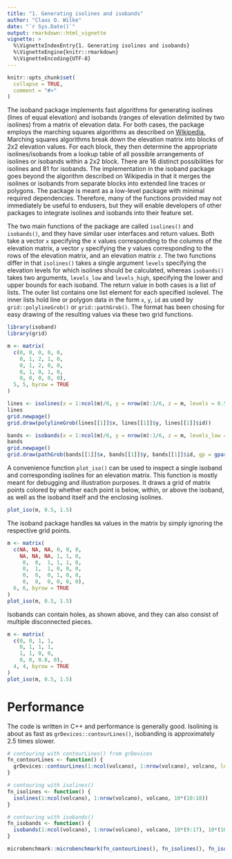 ```yaml
---
title: "1. Generating isolines and isobands"
author: "Claus O. Wilke"
date: "`r Sys.Date()`"
output: rmarkdown::html_vignette
vignette: >
  %\VignetteIndexEntry{1. Generating isolines and isobands}
  %\VignetteEngine{knitr::rmarkdown}
  %\VignetteEncoding{UTF-8}
---
```


```r
knitr::opts_chunk$set(
  collapse = TRUE,
  comment = "#>"
)
```

The isoband package implements fast algorithms for generating isolines (lines of equal elevation) and isobands (ranges of elevation delimited by two isolines) from a matrix of elevation data. For both cases, the package employs the marching squares algorithms as described on [Wikipedia.](https://en.wikipedia.org/wiki/Marching_squares) Marching squares algorithms break down the elevation matrix into blocks of 2x2 elevation values. For each block, they then determine the appropriate isolines/isobands from a lookup table of all possible arrangements of isolines or isobands within a 2x2 block. There are 16 distinct possibilities for isolines and 81 for isobands. The implementation in the isoband package goes beyond the algorithm described on Wikipedia in that it merges the isolines or isobands from separate blocks into extended line traces or polygons. The package is meant as a low-level package with minimal required dependencies. Therefore, many of the functions provided may not immediately be useful to endusers, but they will enable developers of other packages to integrate isolines and isobands into their feature set. 

The two main functions of the package are called `isolines()` and `isobands()`, and they have similar user interfaces and return values. Both take a vector `x` specifying the x values corresponding to the columns of the elevation matrix, a vector `y` specifying the y values corresponding to the rows of the elevation matrix, and an elevation matrix `z`. The two functions differ in that `isolines()` takes a single argument `levels` specifying the elevation levels for which isolines should be calculated, whereas `isobands()` takes two arguments, `levels_low` and `levels_high`, specifying the lower and upper bounds for each isoband. The return value in both cases is a list of lists. The outer list contains one list element for each specified isolevel. The inner lists hold line or polygon data in the form `x`, `y`, `id` as used by `grid::polylineGrob()` or `grid::pathGrob()`. The format has been chosing for easy drawing of the resulting values via these two grid functions.

```r
library(isoband)
library(grid)

m <- matrix(
  c(0, 0, 0, 0, 0,
    0, 1, 2, 1, 0,
    0, 1, 2, 0, 0,
    0, 1, 0, 1, 0,
    0, 0, 0, 0, 0),
  5, 5, byrow = TRUE
)

lines <- isolines(x = 1:ncol(m)/6, y = nrow(m):1/6, z = m, levels = 0.5)
lines
grid.newpage()
grid.draw(polylineGrob(lines[[1]]$x, lines[[1]]$y, lines[[1]]$id))

bands <- isobands(x = 1:ncol(m)/6, y = nrow(m):1/6, z = m, levels_low = 0.5, levels_high = 1.5)
bands
grid.newpage()
grid.draw(pathGrob(bands[[1]]$x, bands[[1]]$y, bands[[1]]$id, gp = gpar(fill = "cornsilk")))
```

A convenience function `plot_iso()` can be used to inspect a single isoband and corresponding isolines for an elevation matrix. This function is mostly meant for debugging and illustration purposes. It draws a grid of matrix points colored by whether each point is below, within, or above the isoband, as well as the isoband itself and the enclosing isolines.

```r
plot_iso(m, 0.5, 1.5)
```

The isoband package handles `NA` values in the matrix by simply ignoring the respective grid points.

```r
m <- matrix(
  c(NA, NA, NA, 0, 0, 0,
    NA, NA, NA, 1, 1, 0,
     0,  0,  1, 1, 1, 0,
     0,  1,  1, 0, 0, 0,
     0,  0,  0, 1, 0, 0,
     0,  0,  0, 0, 0, 0),
  6, 6, byrow = TRUE
)
plot_iso(m, 0.5, 1.5)
```

Isobands can contain holes, as shown above, and they can also consist of multiple disconnected pieces.

```r
m <- matrix(
  c(0, 0, 1, 1,
    0, 1, 1, 1,
    1, 1, 0, 0,
    0, 0, 0.8, 0),
  4, 4, byrow = TRUE
)
plot_iso(m, 0.5, 1.5)
```


# Performance

The code is written in C++ and performance is generally good. Isolining is about as fast as `grDevices::contourLines()`, isobanding is approximately 2.5 times slower.


```r
# contouring with contourLines() from grDevices
fn_contourLines <- function() {
  grDevices::contourLines(1:ncol(volcano), 1:nrow(volcano), volcano, levels = 10*(10:18))
}

# contouring with isolines()
fn_isolines <- function() {
  isolines(1:ncol(volcano), 1:nrow(volcano), volcano, 10*(10:18))
}

# contouring with isobands()
fn_isobands <- function() {
  isobands(1:ncol(volcano), 1:nrow(volcano), volcano, 10*(9:17), 10*(10:18))
}

microbenchmark::microbenchmark(fn_contourLines(), fn_isolines(), fn_isobands())
```
